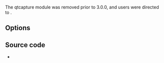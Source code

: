{{Module|name=qtcapture|type=Access|first_version=2.0.0|last_version=2.2.8|os=macOS|description=[[Quicktime]] Capture}}

The qtcapture module was removed prior to 3.0.0, and users were directed to {{docmod|avcapture}}.

== Options ==
{{Option
|name=qtcapture-width
|value=integer
|min=80
|max=1280
|default=640
|description=Video Capture width in pixel
}}
{{Option
|name=qtcapture-height
|value=integer
|min=60
|max=480
|default=480
|description=Video Capture height in pixel
}}

== Source code ==
* {{VLCSourceFile|p=vlc/vlc-2.2.git|modules/access/qtcapture.m}}

{{Documentation footer}}